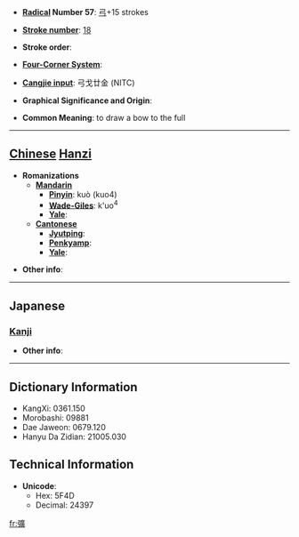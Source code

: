 * '''[[Wiktionary:Chinese radical index| Radical]] Number 57''': [[Wiktionary:Chinese radical index 弓|弓]]+15 strokes

* '''[[Wiktionary:Chinese total strokes index|Stroke number]]''': [[Wiktionary:Chinese total strokes index 18|18]]

* '''Stroke order''': 

* '''[[Wiktionary:Chinese four corner index|Four-Corner System]]''': 

* '''[[Wiktionary:Chinese Cangjie index|Cangjie input]]''': 弓戈廿金 (NITC)

* '''Graphical Significance and Origin''': 

* '''Common Meaning''': to draw a bow to the full

----

== [[Chinese]] [[Hanzi]] ==

* '''Romanizations'''
** '''[[Mandarin]]'''
*** '''[[Pinyin]]''': kuò (kuo4)
*** '''[[Wade-Giles]]''': k'uo<sup>4</sup>
*** '''[[Yale]]''': 
** '''[[Cantonese]]'''
*** '''[[Jyutping]]''':
*** '''[[Penkyamp]]''': 
*** '''[[Yale]]''': 

* '''Other info''': 

----

==Japanese==
===[[Kanji]]===
{{kanji|on readings=[[かく]] (kaku)|kun readings=[[はる]] (haru), [[はしる]] (hashiru)}}

* '''Other info''':  

----

== Dictionary Information ==

* KangXi: 0361.150
* Morobashi: 09881
* Dae Jaweon: 0679.120
* Hanyu Da Zidian: 21005.030

== Technical Information ==

* '''Unicode''':
** Hex: 5F4D
** Decimal: 24397

[[fr:彍]]